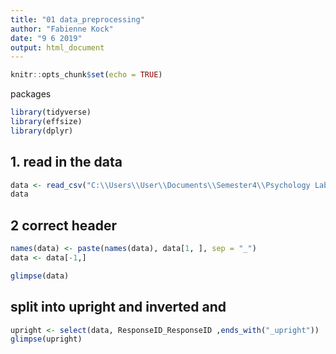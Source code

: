 ```yaml
---
title: "01 data_preprocessing"
author: "Fabienne Kock"
date: "9 6 2019"
output: html_document
---
```


```r
knitr::opts_chunk$set(echo = TRUE)
```
packages
```r
library(tidyverse)
library(effsize)
library(dplyr)
```
## 1. read in the data
```r
data <- read_csv("C:\\Users\\User\\Documents\\Semester4\\Psychology Lab\\XPLabFinal\\data\\03 paper\\raw\\S4b.csv")
data
```

## 2 correct header
```r
names(data) <- paste(names(data), data[1, ], sep = "_")
data <- data[-1,]
```


```r
glimpse(data)
```
## split into upright and inverted and 
```r
upright <- select(data, ResponseID_ResponseID ,ends_with("_upright"))
glimpse(upright)

```
